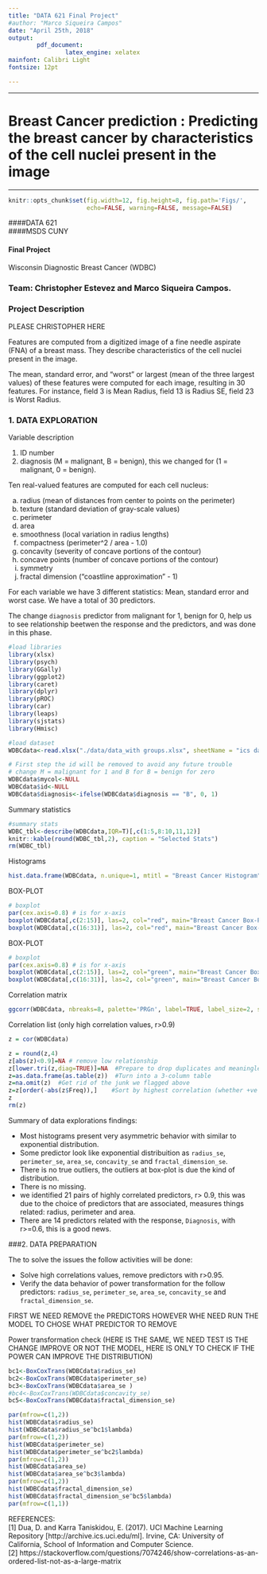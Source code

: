 ```yaml
---
title: "DATA 621 Final Project"
#author: "Marco Siqueira Campos"
date: "April 25th, 2018"
output: 
        pdf_document:
                latex_engine: xelatex
mainfont: Calibri Light 
fontsize: 12pt

---
```


********


\newpage 

# **Breast Cancer prediction : Predicting the breast cancer by characteristics of the cell nuclei present in the image**

********

```r
knitr::opts_chunk$set(fig.width=12, fig.height=8, fig.path='Figs/',
                      echo=FALSE, warning=FALSE, message=FALSE)
```

####DATA 621  
####MSDS CUNY  

#### Final Project 
Wisconsin Diagnostic Breast Cancer (WDBC)

### Team: Christopher Estevez and Marco Siqueira Campos.   
 
 
### Project Description

PLEASE CHRISTOPHER HERE

Features are computed from a digitized image of a fine needle aspirate (FNA) of a breast mass. They describe characteristics of the cell nuclei present in the image. 

The mean, standard error, and "worst" or largest (mean of the three
largest values) of these features were computed for each image,
resulting in 30 features.  For instance, field 3 is Mean Radius, field
13 is Radius SE, field 23 is Worst Radius.

### 1. DATA EXPLORATION 

Variable description

1) ID number
2) diagnosis (M = malignant, B = benign), this we changed for (1 = malignant, 0 = benign).

Ten real-valued features are computed for each cell nucleus: 

a) radius (mean of distances from center to points on the perimeter)
b) texture (standard deviation of gray-scale values)
c) perimeter
d) area
e) smoothness (local variation in radius lengths)
f) compactness (perimeter^2 / area - 1.0)
g) concavity (severity of concave portions of the contour)
h) concave points (number of concave portions of the contour)
i) symmetry
j) fractal dimension ("coastline approximation" - 1)

For each variable we have 3 different statistics: Mean, standard error and worst case.
We have a total of 30 predictors.

The change `diagnosis` predictor from malignant for 1, benign for 0, help us to see relationship beetwen the response and the predictors, and was done in this phase.


```r
#load libraries
library(xlsx)
library(psych)
library(GGally)
library(ggplot2)
library(caret)
library(dplyr)
library(pROC)
library(car)
library(leaps)
library(sjstats)
library(Hmisc)

```

```r
#load dataset 
WDBCdata<-read.xlsx("./data/data_with groups.xlsx", sheetName = "ics data")
```

```r
# First step the id will be removed to avoid any future trouble
# change M = malignant for 1 and B for B = benign for zero
WDBCdata$mycol<-NULL
WDBCdata$id<-NULL
WDBCdata$diagnosis<-ifelse(WDBCdata$diagnosis == "B", 0, 1)
```

Summary statistics

```r
#summary stats
WDBC_tbl<-describe(WDBCdata,IQR=T)[,c(1:5,8:10,11,12)]
knitr::kable(round(WDBC_tbl,2), caption = "Selected Stats")
rm(WDBC_tbl)
```

Histograms

```r
hist.data.frame(WDBCdata, n.unique=1, mtitl = "Breast Cancer Histogram")
```
\begin{center}
fig. 1
\end{center}


BOX-PLOT

```r
# boxplot
par(cex.axis=0.8) # is for x-axis
boxplot(WDBCdata[,c(2:15)], las=2, col="red", main="Breast Cancer Box-Plot" )
boxplot(WDBCdata[,c(16:31)], las=2, col="red", main="Breast Cancer Box-Plot" )

```
\begin{center}
fig. 2
\end{center}

BOX-PLOT

```r
# boxplot
par(cex.axis=0.8) # is for x-axis
boxplot(WDBCdata[,c(2:15)], las=2, col="green", main="Breast Cancer Box-Plot, y axis changed", ylim = c(0,150))
boxplot(WDBCdata[,c(16:31)], las=2, col="green", main="Breast Cancer Box-Plot, y axis changed", ylim = c(0,150))

```
\begin{center}
fig. 2
\end{center}


Correlation matrix

```r
ggcorr(WDBCdata, nbreaks=8, palette='PRGn', label=TRUE, label_size=2, size = 1.8, label_color='black') + ggtitle("Breast Cancer Correlation Matrix") + theme(plot.title = element_text(hjust = 0.5, color = "grey15"))
```

Correlation list (only high correlation values, r>0.9)
```r
z = cor(WDBCdata)

z = round(z,4)
z[abs(z)<0.9]=NA # remove low relationship
z[lower.tri(z,diag=TRUE)]=NA  #Prepare to drop duplicates and meaningless information
z=as.data.frame(as.table(z))  #Turn into a 3-column table
z=na.omit(z)  #Get rid of the junk we flagged above
z=z[order(-abs(z$Freq)),]    #Sort by highest correlation (whether +ve or -ve)
z
rm(z)
```

Summary of data explorations findings:

- Most histograms present very asymmetric behavior with similar to exponential distribution.
- Some predictor look like exponential distribuition as `radius_se`, `perimeter_se`, `area_se`, `concavity_se` and `fractal_dimension_se`.
- There is no true outliers, the outliers at box-plot is due the kind of distribution.
- There is no missing.
- we identified 21 pairs of highly correlated predictors, r> 0.9, this was due to the choice of predictors that are associated, measures things related: radius, perimeter and area.
- There are 14 predictors related with the response, `Diagnosis`, with r>=0.6, this is a good news.  

###2. DATA PREPARATION

The to solve the issues the follow activities will be done:

- Solve high correlations values, remove predictors with r>0.95.
- Verify the data behavior of power transformation for the follow predictors: `radius_se`, `perimeter_se`, `area_se`, `concavity_se` and `fractal_dimension_se`.

FIRST WE NEED REMOVE the PREDICTORS HOWEVER WHE NEED RUN THE MODEL TO CHOSE WHAT PREDICTOR TO REMOVE

Power transformation check (HERE IS THE SAME, WE NEED TEST IS THE CHANGE IMPROVE OR NOT THE MODEL, HERE IS ONLY TO CHECK IF THE POWER CAN IMPROVE THE DISTRIBUTION)

```r

bc1<-BoxCoxTrans(WDBCdata$radius_se)
bc2<-BoxCoxTrans(WDBCdata$perimeter_se)
bc3<-BoxCoxTrans(WDBCdata$area_se )
#bc4<-BoxCoxTrans(WDBCdata$concavity_se)
bc5<-BoxCoxTrans(WDBCdata$fractal_dimension_se)

par(mfrow=c(1,2))
hist(WDBCdata$radius_se)
hist(WDBCdata$radius_se^bc1$lambda)
par(mfrow=c(1,2))
hist(WDBCdata$perimeter_se)
hist(WDBCdata$perimeter_se^bc2$lambda)
par(mfrow=c(1,2))
hist(WDBCdata$area_se)
hist(WDBCdata$area_se^bc3$lambda)
par(mfrow=c(1,2))
hist(WDBCdata$fractal_dimension_se)
hist(WDBCdata$fractal_dimension_se^bc5$lambda)
par(mfrow=c(1,1))

```


REFERENCES:  
[1] Dua, D. and Karra Taniskidou, E. (2017). UCI Machine Learning Repository [http://archive.ics.uci.edu/ml]. Irvine, CA: University of California, School of Information and Computer Science.    
[2] https://stackoverflow.com/questions/7074246/show-correlations-as-an-ordered-list-not-as-a-large-matrix

